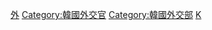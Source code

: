 {{catmore|大韓民國外交部長}}
[[Category:韓國政府部長|外]]
[[Category:韓國外交官|Category:韓國外交官]]
[[Category:韓國外交部|Category:韓國外交部]]
[[Category:各國外交首長|K]]